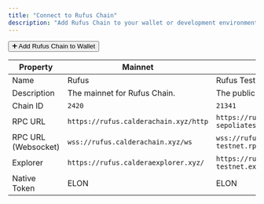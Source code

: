 ```yaml
---
title: "Connect to Rufus Chain"
description: "Add Rufus Chain to your wallet or development environment to get started."
---
```


<button onclick="window.ethereum.request({ method: 'wallet_addEthereumChain', params: [{ chainId: '0x974', chainName: 'Rufus', rpcUrls: ['https://rufus.calderachain.xyz/http'], nativeCurrency: { name: 'ELON', symbol: 'ELON', decimals: 18 }, blockExplorerUrls: ['https://rufus.calderaexplorer.xyz/'] }] });">
  ➕ Add Rufus Chain to Wallet
</button>


| Property            | Mainnet                               | Testnet                                               |
| ------------------- | ------------------------------------- | ----------------------------------------------------- |
| Name                | Rufus                                 | Rufus Testnet                                         |
| Description         | The mainnet for Rufus Chain.          | The public testnet for Rufus Chain.                   |
| Chain ID            | `2420`                                | `21341`                                               |
| RPC URL             | `https://rufus.calderachain.xyz/http` | `https://rufus-sepoliatestnet.rpc.caldera.xyz/http`   |
| RPC URL (Websocket) | `wss://rufus.calderachain.xyz/ws`     | `wss://rufus-sepolia-testnet.rpc.caldera.xyz/ws`      |
| Explorer            | `https://rufus.calderaexplorer.xyz/`  | `https://rufus-sepolia-testnet.explorer.caldera.xyz/` |
| Native Token        | ELON                                  | ELON                                                  |
